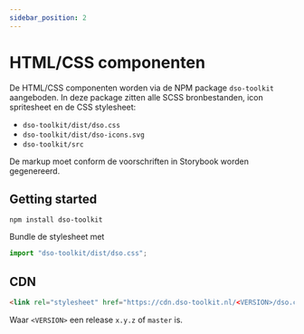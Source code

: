 ```yaml
---
sidebar_position: 2
---
```


# HTML/CSS componenten

De HTML/CSS componenten worden via de NPM package `dso-toolkit` aangeboden. In deze package zitten alle SCSS bronbestanden, icon spritesheet en de CSS stylesheet:

- `dso-toolkit/dist/dso.css`
- `dso-toolkit/dist/dso-icons.svg`
- `dso-toolkit/src`

De markup moet conform de voorschriften in Storybook worden gegenereerd.

## Getting started

```
npm install dso-toolkit
```

Bundle de stylesheet met

```typescript
import "dso-toolkit/dist/dso.css";
```

## CDN

```html
<link rel="stylesheet" href="https://cdn.dso-toolkit.nl/<VERSION>/dso.css" />
```

Waar `<VERSION>` een release `x.y.z` of `master` is.
